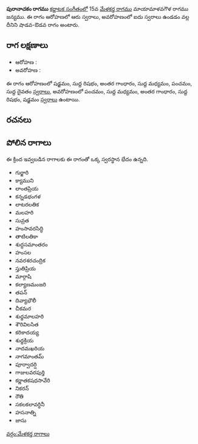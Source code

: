 {{Infobox ragam
	| name          	= పురానాచకం
	| synonym	    	= 
	| mela          	= 
	| chakra        	= 
	| janaka        	= 
	| type          	= శాడవ-ఔడవ
	| arohanam      	= {{svaraC|S|R1|G3|M1|P|D1}} 
	| avarohanam    	= {{svaraC|P|M1|G3|R1|S}}
	| jeeva         	=
	| chhaya        	=
	| nyasa         	=
	| vishesha      	= 
	| equivalent  		= 
}}
{{కర్ణాటక సంగీత రాగాలు}}
'''పురానాచకం రాగము''' [[కర్ణాటక సంగీతం]]లో 15వ [[మేళకర్త రాగము]] మాయామాళవగౌళ రాగము జన్యము.  ఈ రాగం ఆరోహణలో ఆరు స్వరాలు, అవరోహణంలో ఐదు స్వరాలు ఉండడం వల్ల దీనిని షాడవ-ఔడవ రాగం అంటారు.


==రాగ లక్షణాలు==


* ఆరోహణ : {{svaraC|S|R1|G3|M1|P|D1}} 
* అవరోహణ : {{svaraC|P|M1|G3|R1|S}}

ఈ రాగం ఆరోహణంలో షడ్జమం, సుద్ద రిషభం, అంతర గాంధారం, సుద్ద మధ్యమం, పంచమం, సుద్ద దైవతం [[స్వరాలు]], అవరోహణంలో పంచమం, సుద్ద మధ్యమం, అంతర గాంధారం, సుద్ద రిషభం, షడ్జమం [[స్వరాలు]] ఉంటాయి.

==రచనలు==



==పోలిన రాగాలు==
ఈ క్రింద ఇవ్వబడిన రాగాలకు ఈ రాగంతో ఒక్క స్వరస్థాన భేదం ఉన్నది.
* గుర్జారి
* క్యాముని
* లాంతప్రియ
* కన్నడభంగళ
* లాటరలతిక
* మలహరి
* సువ్రత
* హంసావరసిద్ధి
* తాటిలతికా
* శుద్ధసమాంతరం
* హంసల
* నవరశరచంద్రిక
* స్తుతిప్రియ
* మార్గాషి
* కల్యాణమంజరి
* తపన్
* దివ్యాభౌలీ
* చీకమర
* శుధ్ధమాలహరి
* శౌరివిలసిత
* కరికాదయ్య
* శుధ్ధక్రియ
* నాదమఖరియ
* నాగమాంతమ్
* పూర్వాదర్షి
* గాజులవరపుర్తి
* కర్ణాతకషధసావేరి
* నికరన్
* రౌతి
* సకలకలావర్ధినీ
* హసనాత్ని
* జాసు



[[వర్గం:మేళకర్త రాగాలు]]
